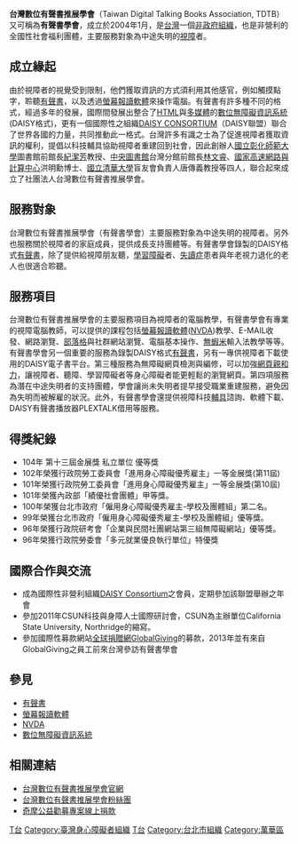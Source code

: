 '''台灣數位有聲書推展學會'''（Taiwan Digital Talking Books Association, TDTB）又可稱為'''有聲書學會'''，成立於2004年1月，是[[台灣|台灣]]一個[[非政府組織|非政府組織]]，也是非營利的全國性社會福利團體，主要服務對象為中途失明的[[視障|視障]]者。

==成立緣起==
由於視障者的視覺受到限制，他們獲取資訊的方式須利用其他感官，例如觸摸點字，聆聽[[有聲書|有聲書]]，以及透過[[螢幕報讀軟體|螢幕報讀軟體]]來操作電腦。有聲書有許多種不同的格式，經過多年的發展，國際間發展出整合了[[HTML|HTML]]與[[多媒體|多媒體]]的[[數位無障礙資訊系統|數位無障礙資訊系統]](DAISY格式)，更有一個國際性之組織[[DAISY_CONSORTIUM|DAISY CONSORTIUM]]（DAISY聯盟）聯合了世界各國的力量，共同推動此一格式。台灣許多有識之士為了促進視障者獲取資訊的權利，提倡以科技輔具協助視障者重建回到社會，因此創辦人[[國立彰化師範大學|國立彰化師範大學]]圖書館前館長[[紀潔芳|紀潔芳]]教授、[[中華民國國家圖書館|中央圖書館]]台灣分館前館長[[林文睿|林文睿]]、[[國家高速網路與計算中心|國家高速網路與計算中心]]洪明勳博士、[[國立清華大學|國立清華大學]]盲友會負責人唐傳義教授等四人，聯合起來成立了社團法人台灣數位有聲書推展學會。

==服務對象==
台灣數位有聲書推展學會（有聲書學會）主要服務對象為中途失明的視障者。另外也服務關於視障者的家庭成員，提供成長支持團體等。有聲書學會錄製的DAISY格式[[有聲書|有聲書]]，除了提供給視障朋友聽，[[學習障礙|學習障礙]]者、[[失讀症|失讀症]]患者與年老視力退化的老人也很適合聆聽。

==服務項目==
台灣數位有聲書推展學會的主要服務項目為視障者的電腦教學，有聲書學會有專業的視障電腦教師，可以提供的課程包括[[螢幕報讀軟體|螢幕報讀軟體]]([[NVDA|NVDA]])教學、E-MAIL收發、網路瀏覽、[[部落格|部落格]]與社群網站瀏覽、電腦基本操作、[[無蝦米|無蝦米]]輸入法教學等等。有聲書學會另一個重要的服務為錄製DAISY格式[[有聲書|有聲書]]，另有一專供視障者下載使用的DAISY電子書平台。第三種服務為無障礙網頁檢測與編修，可以加強[[網頁親和力|網頁親和力]]，讓視障者、聽障、學習障礙者等身心障礙者能更輕鬆的瀏覽網頁。第四項服務為潛在中途失明者的支持團體，學會讓尚未失明者提早接受職業重建服務，避免因為失明而被解雇的狀況。此外，有聲書學會還提供視障科技[[輔具|輔具]]諮詢、軟體下載、DAISY有聲書播放器PLEXTALK借用等服務。

== 得獎紀錄 ==
*104年 第十三屆金展獎 私立單位 優等獎 
*102年榮獲行政院勞工委員會「進用身心障礙優秀雇主」一等金展獎(第11屆)
*101年榮獲行政院勞工委員會「進用身心障礙優秀雇主」一等金展獎(第10屆)
*101年榮獲內政部「績優社會團體」甲等獎。
*100年榮獲台北市政府「僱用身心障礙優秀雇主-學校及團體組」第二名。
*99年榮獲台北市政府「僱用身心障礙優秀雇主-學校及團體組」優等獎。
*96年榮獲行政院研考會「企業與民間社團網站第三組無障礙網站」優等獎。
*96年榮獲行政院勞委會「多元就業優良執行單位」特優獎

==國際合作與交流==
*成為國際性非營利組織[[DAISY_Consortium|DAISY Consortium]]之會員，定期參加該聯盟舉辦之年會
*參加2011年CSUN科技與身障人士國際研討會，CSUN為主辦單位California State University, Northridge的縮寫。
*參加國際性募款網站[[全球捐贈網|全球捐贈網]][[GlobalGiving|GlobalGiving]]的募款，2013年並有來自GlobalGiving之員工前來台灣參訪有聲書學會

==參見==
*[[有聲書|有聲書]]
*[[螢幕報讀軟體|螢幕報讀軟體]]
*[[NVDA|NVDA]]
*[[數位無障礙資訊系統|數位無障礙資訊系統]]

==相關連結==
*[http://www.tdtb.org/ 台灣數位有聲書推展學會官網]{{Wayback|url=http://www.tdtb.org/ |date=20130929165134 }}
*[http://www.facebook.com/npotdtb 台灣數位有聲書推展學會粉絲團]
*[https://tw.charity.yahoo.com/project_donation.html?project_id=4708 奇摩公益勸募專案線上捐款]
[[Category:臺灣慈善組織|T台]]
[[Category:臺灣身心障礙者組織|Category:臺灣身心障礙者組織]]
[[Category:2004年建立的組織|T台]]
[[Category:台北市組織|Category:台北市組織]]
[[Category:萬華區|Category:萬華區]]